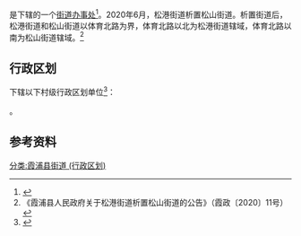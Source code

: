 {{中国乡级行政区|35/09/21/003/000
| 景观照片文件名 = SongshanBeiqi.jpg
| 景观照片描述 = 松山北岐村
| 政府驻地 = 小沙村松山路1号
}}

'''{{PAGENAMEBASE}}'''是{{PRC admin/fullname|35/09/21/003/000|3}}下辖的一个[[街道办事处|街道办事处]]<ref>{{PRC admin/ref sgc|{{PRC admin/parent|35/09/21/003/000}}}}</ref>。2020年6月，松港街道析置松山街道。析置街道后，松港街道和松山街道以体育北路为界，体育北路以北为松港街道辖域，体育北路以南为松山街道辖域。<ref>《霞浦县人民政府关于松港街道析置松山街道的公告》（霞政〔2020〕11号）</ref>

== 行政区划 ==
{{PAGENAMEBASE}}下辖以下村级行政区划单位<ref>{{PRC admin/ref sgc|35/09/21/003/000}}</ref>：

{{PRC admin/children|35/09/21/003/000}}。

== 参考资料 ==
{{reflist}}

{{福建行政区划小作品}}
{{PRC admin/navcat|35/09/21/003/000}}
[[分类:霞浦县街道_(行政区划)|分类:霞浦县街道 (行政区划)]]